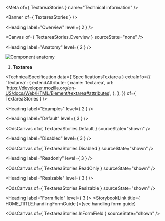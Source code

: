
<Meta of={ TextareaStories } name="Technical information" />

<Banner of={ TextareaStories } />

<Heading label="Overview" level={ 2 } />

<Canvas of={ TextareaStories.Overview } sourceState="none" />

<Heading label="Anatomy" level={ 2 } />

![Component anatomy](./base-assets/components/textarea/anatomy-tech.png "Component anatomy")

1. **Textarea**

<TechnicalSpecification
  data={ SpecificationsTextarea }
  extraInfo={{
    'Textarea': {
      extendAttribute: {
        name: 'textarea',
        url: 'https://developer.mozilla.org/en-US/docs/Web/HTML/Element/textarea#attributes',
      },
    },
  }}
  of={ TextareaStories } />

<Heading label="Examples" level={ 2 } />

<Heading label="Default" level={ 3 } />

<OdsCanvas of={ TextareaStories.Default } sourceState="shown" />

<Heading label="Disabled" level={ 3 } />

<OdsCanvas of={ TextareaStories.Disabled } sourceState="shown" />

<Heading label="Readonly" level={ 3 } />

<OdsCanvas of={ TextareaStories.ReadOnly } sourceState="shown" />

<Heading label="Resizable" level={ 3 } />

<OdsCanvas of={ TextareaStories.Resizable } sourceState="shown" />

<Heading label="Form field" level={ 3 }>
  <StorybookLink title={ HOME_TITLE.handlingFormGuide }>(see handling form guide)</StorybookLink>
</Heading>

<OdsCanvas of={ TextareaStories.InFormField } sourceState="shown" />
